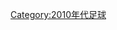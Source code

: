{{portal|足球}}
{{Commons category|2017 in association football}}
{{yearcat}}
{{year by category
|m=2
|c=0
|d=1
|y=7
|cat=足球
|sortkey=足球
|parent=21世纪各年足球
|subcat=2017年體育
}}
[[Category:2010年代足球|Category:2010年代足球]]